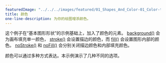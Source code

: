 ---
featuredImage: "../../../images/featured/01_Shapes_And_Color-01_Color-thumbnail.png"
title: 颜色
one-line-description: 为你的绘图增添颜色。
---

这个例子在“基本图形形状”的示例基础上，加入了颜色的元素。
<a href="https://p5js.org/reference/#/p5/background" target="_blank">background()</a>
会为画布填充单一颜色，
<a href="https://p5js.org/reference/#/p5/stroke" target="_blank">stroke()</a>
会设置描边的颜色，而
<a href="https://p5js.org/reference/#/p5/fill" target="_blank">fill()</a>
会设置图形内部的颜色。
<a href="https://p5js.org/reference/#/p5/noFill" target="_blank">noStroke()</a> 和
<a href="https://p5js.org/reference/#/p5/noFill" target="_blank">noFill()</a>
会分别关闭描边颜色和内部填充颜色。

颜色可以通过多种方式表达。本示例演示了几种不同的选项。